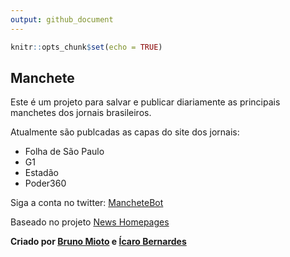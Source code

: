 ---
output: github_document
---

```{r setup, include=FALSE}
knitr::opts_chunk$set(echo = TRUE)
```

## Manchete

Este é um projeto para salvar e publicar diariamente as principais manchetes dos jornais brasileiros.

Atualmente são publcadas as capas do site dos jornais:

 - Folha de São Paulo
 - G1
 - Estadão
 - Poder360
 
Siga a conta no twitter: [MancheteBot](https://twitter.com/MancheteBot)

Baseado no projeto [News Homepages](https://palewi.re/docs/news-homepages/)

**Criado por [Bruno Mioto](https://github.com/brunomioto) e [Ícaro Bernardes](https://github.com/IcaroBernardes)**